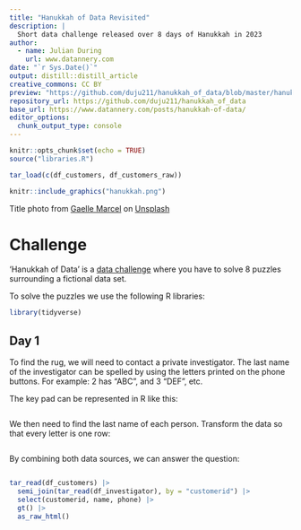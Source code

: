 ```yaml
---
title: "Hanukkah of Data Revisited"
description: |
  Short data challenge released over 8 days of Hanukkah in 2023
author:
  - name: Julian During 
    url: www.datannery.com
date: "`r Sys.Date()`"
output: distill::distill_article
creative_commons: CC BY
preview: "https://github.com/duju211/hanukkah_of_data/blob/master/hanukkah.png?raw=true"
repository_url: https://github.com/duju211/hanukkah_of_data
base_url: https://www.datannery.com/posts/hanukkah-of-data/
editor_options: 
  chunk_output_type: console
---
```


```r
knitr::opts_chunk$set(echo = TRUE)
source("libraries.R")

tar_load(c(df_customers, df_customers_raw))
```

```r
knitr::include_graphics("hanukkah.png")
```

Title photo from <a href="https://unsplash.com/@gaellemarcel?utm_source=unsplash&utm_medium=referral&utm_content=creditCopyText">Gaelle Marcel</a> on <a href="https://unsplash.com/de/fotos/wkn_KHBExcE?utm_source=unsplash&utm_medium=referral&utm_content=creditCopyText">Unsplash</a>

# Challenge

'Hanukkah of Data' is a [data challenge](https://hanukkah.bluebird.sh/about/)
where you have to solve 8 puzzles surrounding a fictional data set.

To solve the puzzles we use the following R libraries:

```r
library(tidyverse)
```


## Day 1

To find the rug, we will need to contact a private investigator.
The last name of the investigator can be spelled by using the letters printed
on the phone buttons. For example: 2 has “ABC”, and 3 “DEF”, etc.

The key pad can be represented in R like this:

```r
```

We then need to find the last name of each person. Transform the data so that
every letter is one row:

```r
```

By combining both data sources, we can answer the question:

```r
```

```r
tar_read(df_customers) |>
  semi_join(tar_read(df_investigator), by = "customerid") |>
  select(customerid, name, phone) |>
  gt() |>
  as_raw_html()
```

